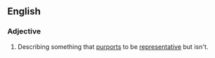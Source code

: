 ==English==

===Adjective===
{{en-adj|less representative|least representative}}

#Describing something that [[purport]]s to be [[representative]] but isn't.